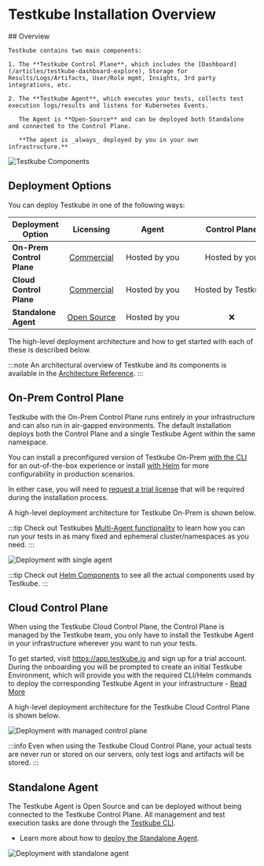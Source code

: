 # Testkube Installation Overview

<div style={{ display: 'flex', gap: '40px', marginBottom: '20px' }}>
  <div style={{ flex: 1 }}>
    ## Overview

    Testkube contains two main components:

    1. The **Testkube Control Plane**, which includes the [Dashboard](/articles/testkube-dashboard-explore), Storage for Results/Logs/Artifacts, User/Role mgmt, Insights, 3rd party integrations, etc.

    2. The **Testkube Agent**, which executes your tests, collects test execution logs/results and listens for Kubernetes Events.

       The Agent is **Open-Source** and can be deployed both Standalone and connected to the Control Plane.

       **The agent is _always_ deployed by you in your own infrastructure.**
  </div>
  <div style={{ flex: 1 }}>
    <div style={{ textAlign: 'center' }}>
      <img src="/img/testkube-components.png" alt="Testkube Components" />
    </div>
  </div>
</div>

## Deployment Options

You can deploy Testkube in one of the following ways:

| Deployment Option         | &nbsp;&nbsp;&nbsp;Licensing&nbsp;&nbsp;&nbsp; | &nbsp;&nbsp;&nbsp;&nbsp;&nbsp;&nbsp;&nbsp;&nbsp;Agent&nbsp;&nbsp;&nbsp;&nbsp;&nbsp;&nbsp;&nbsp;&nbsp; | &nbsp;&nbsp;&nbsp;&nbsp;&nbsp;&nbsp;&nbsp;&nbsp;Control&nbsp;Plane&nbsp;&nbsp;&nbsp;&nbsp;&nbsp;&nbsp;&nbsp;&nbsp; | &nbsp;&nbsp;&nbsp;Dashboard&nbsp;&nbsp;&nbsp; | &nbsp;&nbsp;&nbsp;&nbsp;&nbsp;CLI&nbsp;&nbsp;&nbsp;&nbsp;&nbsp; |
|---------------------------|:---------------------------------------------:|:-----------------------------------------------------------------------------------------------------:|:------------------------------------------------------------------------------------------------------------------:|:---------------------------------------------:|:---------------------------------------------------------------:|
| **On-Prem Control Plane** |   [Commercial](https://testkube.io/pricing)   |                                             Hosted by you                                             |                                                   Hosted by you                                                    |                       ✅                       |                                ✅                                |
| **Cloud Control Plane**   |   [Commercial](https://testkube.io/pricing)   |                                             Hosted by you                                             |                                                 Hosted by Testkube                                                 |                       ✅                       |                                ✅                                |
| **Standalone Agent**      |     [Open Source](/articles/open-source)      |                                             Hosted by you                                             |                                                         ❌                                                          |                       ❌                       |                                ✅                                |

The high-level deployment architecture and how to get started with each of these is described below.

:::note
An architectural overview of Testkube and its components is available in the [Architecture Reference](../architecture).
:::

## On-Prem Control Plane

Testkube with the On-Prem Control Plane runs entirely in your infrastructure and can also run in air-gapped environments.
The default installation deploys both the Control Plane and a single Testkube Agent within the same namespace.

You can install a preconfigured version of Testkube On-Prem [with the CLI][install-cli] for an out-of-the-box experience
or install [with Helm][install-helm] for more configurability in production scenarios.

In either case, you will need to [request a trial license](https://testkube.io/get-started) that will be required
during the installation process.

A high-level deployment architecture for Testkube On-Prem is shown below.

:::tip
Check out Testkubes [Multi-Agent functionality](/articles/install/multi-agent) to learn how you can run your tests
in as many fixed and ephemeral cluster/namespaces as you need.
:::

![Deployment with single agent](../../img/architecture-default.jpeg)

:::tip
Check out [Helm Components](/articles/helm-components) to see all the actual components used by Testkube.
:::

## Cloud Control Plane

When using the Testkube Cloud Control Plane, the Control Plane is managed by the Testkube team, you only have to install the
Testkube Agent in your infrastructure wherever you want to run your tests.

To get started, visit https://app.testkube.io and sign up for a trial account. During the onboarding you will be
prompted to create an initial Testkube Environment, which will provide you with the required CLI/Helm commands to
deploy the corresponding Testkube Agent in your infrastructure - [Read More](/testkube-pro/articles/environment-management#creating-a-new-environment)

A high-level deployment architecture for the Testkube Cloud Control Plane is shown below.

![Deployment with managed control plane](../../img/architecture-managed.jpeg)

:::info
Even when using the Testkube Cloud Control Plane, your actual tests are never run or stored on our servers, only test
logs and artifacts will be stored.
:::

## Standalone Agent

The Testkube Agent is Open Source and can be deployed without being connected to the Testkube
Control Plane. All management and test execution tasks are done through the [Testkube CLI](/articles/cli).

- Learn more about how to [deploy the Standalone Agent][deploy-standalone].

![Deployment with standalone agent](../../img/architecture-standalone.jpeg)

[cloud]: https://app.testkube.io/
[install-cli]: /articles/install/install-with-cli
[install-helm]: /articles/install/install-with-helm
[deploy-standalone]: /articles/install/standalone-agent
[deploy-demo]: /articles/install/install-with-cli#deploy-an-on-prem-demo
[testkube-repo]: https://github.com/kubeshop/testkube
